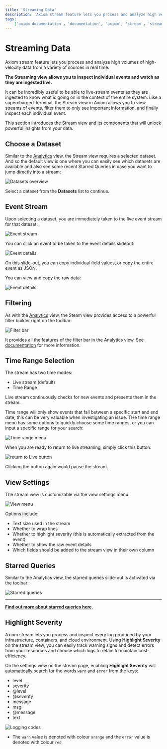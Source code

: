 ```yaml
---
title: 'Streaming Data'
description: 'Axiom stream feature lets you process and analyze high volumes of high-velocity data from a variety of sources in real time.'
tags:
    ['axiom documentation', 'documentation', 'axiom', 'stream', 'streaming data', 'events', 'filtering', 'starred queries', 'level', 'debug', 'error', 'info', 'severity']
---
```


# Streaming Data

Axiom stream feature lets you process and analyze high volumes of high-velocity data from a variety of sources in real time.

**The Streaming view allows you to inspect individual events and watch as they are ingested live.**

It can be incredibly useful to be able to live-stream events as they are ingested to know what is going on in the context of the entire system. Like a supercharged-terminal, the Stream view in Axiom allows you to view streams of events, filter them to only see important information, and finally inspect each individual event.

This section introduces the Stream view and its components that will unlock powerful insights from your data.

## Choose a Dataset

Similar to the [Analytics](/docs/usage/analyze) view, the Stream view requires a selected dataset. And so the default view is one where you can easily see which datasets are available and also see some recent Starred Queries in case you want to jump directly into a stream:

![Datasets overview](/doc-assets/shots/choose-a-dataset-1.png 'Datasets overview')

Select a dataset from the **Datasets** list to continue.

## Event Stream

Upon selecting a dataset, you are immediately taken to the live event stream for that dataset:

![Event stream](/doc-assets/shots/event-stream-1.png 'Event stream')

You can click an event to be taken to the event details slideout:

![Event details](/doc-assets/shots/event-slideout-1.png 'Event details')

On this slide-out, you can copy individual field values, or copy the entire event as JSON.

You can view and copy the raw data: 

![Event details](/doc-assets/shots/raw-data-1.png 'Event details')


## Filtering

As with the [Analytics](/docs/usage/analyze#filters) view, the Steam view provides access to a powerful filter builder right on the toolbar:

![Filter bar](/doc-assets/shots/filtering-1.png 'Filter bar')

It provides all the features of the filter bar in the Analytics view. See [documentation](/docs/usage/analyze#filters) for more information.

## Time Range Selection

The stream has two time modes:

- Live stream (default)
- Time Range

Live stream continuously checks for new events and presents them in the stream.

Time range will only show events that fall between a specific start and end date, this can be very valuable when investigating an issue. THe time range menu has some options to quickly choose some time ranges, or you can input a specific range for your search:

![Time range menu](/doc-assets/shots/time-range-selection.gif 'Time range menu')

When you are ready to return to live streaming, simply click this button:

![return to Live button](/doc-assets/shots/stream-live-button.gif 'return to Live button')

Clicking the button again would pause the stream.

## View Settings

The stream view is customizable via the view settings menu:

![View menu](/doc-assets/shots/view-settings-1.png 'View menu')

Options include:

- Text size used in the stream
- Whether to wrap lines
- Whether to highlight severity (this is automatically extracted from the event)
- Whether to show the raw event details
- Which fields should be added to the stream view in their own column

## Starred Queries

Similar to the Analytics view, the starred queries slide-out is activated via the toolbar:

![Starred queries](/doc-assets/shots/stream-starred.png 'Starred queries')

---

**[Find out more about starred queries here](/docs/usage/analyze#starred-queries).**


## Highlight Severity

Axiom stream lets you process and inspect every log produced by your infrastructure, containers, and cloud environment. Using **Highlight Severity** on the stream view, you can easily track warning signs and detect errors from your resources and choose which logs to retain to maintain cost-efficiency.

On the settings view on the stream page, enabling **Highlight Severity** will automatically search for the words `warn` and `error` from the keys: 

- level
- severity
- @level
- @severity
- message
- msg
- @message
- text

![Logging codes](/doc-assets/shots/highlight-severity-1.png 'Logging codes')

- The `warn` value is denoted with colour `orange` and the `error` value is denoted with colour `red`
